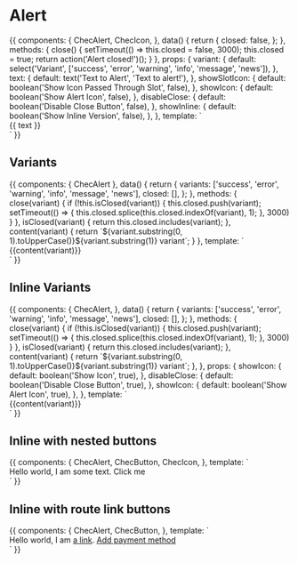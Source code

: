
<Meta title="Components/Alert" component={ChecAlert} />

# Alert

<Props of={ChecAlert} />

<Preview>
  <Story name="Default">
    {{
      components: {
        ChecAlert,
        ChecIcon,
      },
      data() {
        return {
          closed: false,
        };
      },
      methods: {
        close() {
          setTimeout(() => this.closed = false, 3000);
          this.closed = true;
          return action('Alert closed!')();
        }
      },
      props: {
        variant: {
          default: select('Variant', ['success', 'error', 'warning', 'info', 'message', 'news']),
        },
        text: {
          default: text('Text to Alert', 'Text to alert!'),
        },
        showSlotIcon: {
          default: boolean('Show Icon Passed Through Slot', false),
        },
        showIcon: {
          default: boolean('Show Alert Icon', false),
        },
        disableClose: {
          default: boolean('Disable Close Button', false),
        },
        showInline: {
          default: boolean('Show Inline Version', false),
        },
      },
      template: `
        <div class="mx-auto px-16 pt-6">
          <ChecAlert
            v-show="!closed"
            :variant="variant"
            :disable-close="disableClose"
            :show-icon="showIcon"
            :inline="showInline"
            @close="close()"
          >
            <ChecIcon v-if="showSlotIcon" icon="chec"/>
              {{ text }}
          </ChecAlert>
        </div>`
    }}
  </Story>
</Preview>

## Variants

<Preview>
  <Story name="Variants">
    {{
      components: {
        ChecAlert
      },
      data() {
        return {
          variants: ['success', 'error', 'warning', 'info', 'message', 'news'],
          closed: [],
        };
      },
      methods: {
        close(variant) {
          if (!this.isClosed(variant)) {
            this.closed.push(variant);
            setTimeout(() => {
              this.closed.splice(this.closed.indexOf(variant), 1);
            }, 3000)
          }
        },
        isClosed(variant) {
          return this.closed.includes(variant);
        },
        content(variant) {
          return `${variant.substring(0, 1).toUpperCase()}${variant.substring(1)} variant`;
        }
      },
      template: `
        <div class="mx-auto px-16 pt-6">
          <ChecAlert
            v-for="variant in variants"
            v-show="!isClosed(variant)"
            class="my-6"
            :variant="variant"
            @close="close(variant)"
          >
            {{content(variant)}}
          </ChecAlert>
        </div>`
    }}
  </Story>
</Preview>

## Inline Variants

<Preview>
  <Story name="Inline Variants">
    {{
      components: {
        ChecAlert,
      },
      data() {
        return {
          variants: ['success', 'error', 'warning', 'info', 'message', 'news'],
          closed: [],
        };
      },
      methods: {
        close(variant) {
          if (!this.isClosed(variant)) {
            this.closed.push(variant);
            setTimeout(() => {
              this.closed.splice(this.closed.indexOf(variant), 1);
            }, 3000)
          }
        },
        isClosed(variant) {
          return this.closed.includes(variant);
        },
        content(variant) {
          return `${variant.substring(0, 1).toUpperCase()}${variant.substring(1)} variant`;
        },
      },
      props: {
        showIcon: {
          default: boolean('Show Icon', true),
        },
        disableClose: {
          default: boolean('Disable Close Button', true),
        },
        showIcon: {
          default: boolean('Show Alert Icon', true),
        },
      },
      template: `
        <div class="mx-auto px-16 pt-6">
          <ChecAlert
            v-for="variant in variants"
            v-show="!isClosed(variant)"
            class="my-6"
            :variant="variant"
            :inline="true"
            :disable-close="disableClose"
            :show-icon="showIcon"
            @close="close(variant)"
          >
            {{content(variant)}}
          </ChecAlert>
        </div>`
    }}
  </Story>
</Preview>

## Inline with nested buttons

<Preview>
  <Story name="Inline with nested buttons">
    {{
      components: {
        ChecAlert,
        ChecButton,
        ChecIcon,
      },
      template: `
        <div class="mx-auto px-16 pt-6">
          <ChecAlert
            class="my-6"
            variant="info"
            inline
          >
            <ChecIcon icon="info-square" />
            Hello world, I am some text.
            <ChecButton
              color="primary"
              variant="round"
              icon="info-square"
            >
              Click me
            </ChecButton>
          </ChecAlert>
        </div>`
    }}
  </Story>
</Preview>

## Inline with route link buttons

<Preview>
  <Story name="Inline with route link buttons">
    {{
      components: {
        ChecAlert,
        ChecButton,
      },
      template: `
        <div class="mx-auto px-16 pt-6">
          <ChecAlert
            class="my-6"
            variant="info"
            inline
          >
            Hello world, I am <a href="#">a link</a>.
            <a href="/settings/billing/" class="gateways__alert-button button button--variant-round button--color-red"><span class="button__content"> Add payment method </span></a>
          </ChecAlert>
        </div>`
    }}
  </Story>
</Preview>
